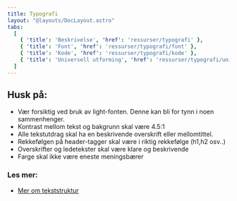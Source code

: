 ```yaml
---
title: Typografi
layout: "@layouts/DocLayout.astro"
tabs:
  [
    { 'title': 'Beskrivelse', 'href': 'ressurser/typografi' },
    { 'title': 'Font', 'href': 'ressurser/typografi/font' },
    { 'title': 'Kode', 'href': 'ressurser/typografi/kode' },
    { 'title': 'Universell utforming', 'href': 'ressurser/typografi/universell-utforming' },
  ]
---
```


## Husk på:

- Vær forsiktig ved bruk av light-fonten. Denne kan bli for tynn i noen sammenhenger.
- Kontrast mellom tekst og bakgrunn skal være 4.5:1
- Alle tekstutdrag skal ha en beskrivende overskrift eller mellomtittel.
- Rekkefølgen på header-tagger skal være i riktig rekkefølge (h1,h2 osv..)
- Overskrifter og ledetekster skal være klare og beskrivende
- Farge skal ikke være eneste meningsbærer

### Les mer:

- [Mer om tekststruktur](https://www.uutilsynet.no/veiledning/tekst-og-struktur/226)
